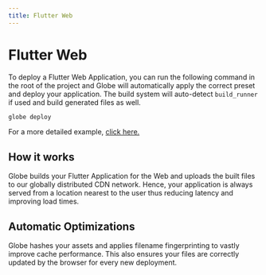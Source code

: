 ```yaml
---
title: Flutter Web
---
```


# Flutter Web

To deploy a Flutter Web Application, you can run the following command in the root of the project and Globe will automatically apply the correct preset and deploy your application. The build system will auto-detect `build_runner` if used and build generated files as well.

```bash
globe deploy
```

For a more detailed example, [click here.](/getting-started/flutter-web)

## How it works

Globe builds your Flutter Application for the Web and uploads the built files to our globally distributed CDN network. Hence, your application is always served from a location nearest to the user thus reducing latency and improving load times.

## Automatic Optimizations

Globe hashes your assets and applies filename fingerprinting to vastly improve cache performance. This also ensures your files are correctly updated by the browser for every new deployment.
